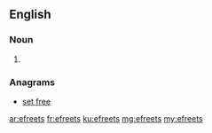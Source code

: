 ==English==

===Noun===
{{head|en|noun plural form}}

# {{plural of|efreet|lang=en}}

===Anagrams===
* [[set free#English|set free]]

[[ar:efreets]]
[[fr:efreets]]
[[ku:efreets]]
[[mg:efreets]]
[[my:efreets]]